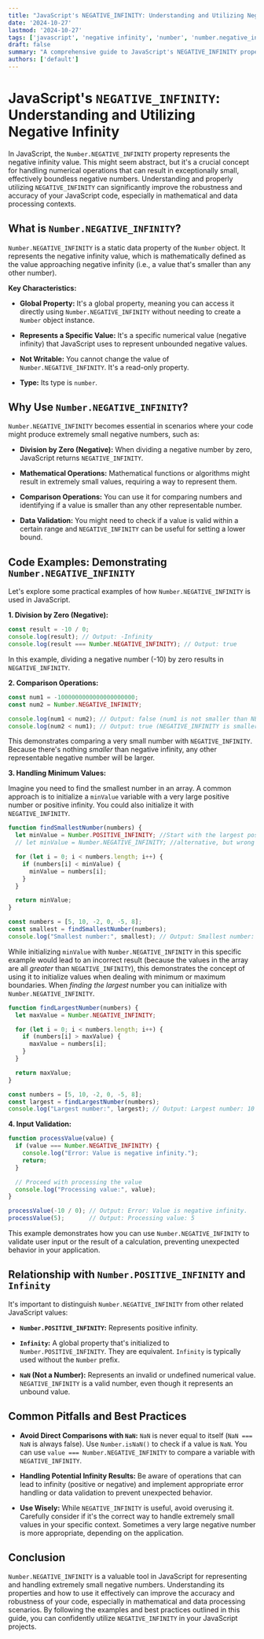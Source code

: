 ```yaml
---
title: "JavaScript's NEGATIVE_INFINITY: Understanding and Utilizing Negative Infinity"
date: '2024-10-27'
lastmod: '2024-10-27'
tags: ['javascript', 'negative infinity', 'number', 'number.negative_infinity', 'coding', 'web development', 'js']
draft: false
summary: "A comprehensive guide to JavaScript's NEGATIVE_INFINITY property. Learn what it represents, how it's used, and practical examples for handling negative infinity in your JavaScript code."
authors: ['default']
---
```


# JavaScript's `NEGATIVE_INFINITY`: Understanding and Utilizing Negative Infinity

In JavaScript, the `Number.NEGATIVE_INFINITY` property represents the negative infinity value. This might seem abstract, but it's a crucial concept for handling numerical operations that can result in exceptionally small, effectively boundless negative numbers. Understanding and properly utilizing `NEGATIVE_INFINITY` can significantly improve the robustness and accuracy of your JavaScript code, especially in mathematical and data processing contexts.

## What is `Number.NEGATIVE_INFINITY`?

`Number.NEGATIVE_INFINITY` is a static data property of the `Number` object. It represents the negative infinity value, which is mathematically defined as the value approaching negative infinity (i.e., a value that's smaller than any other number).

**Key Characteristics:**

*   **Global Property:** It's a global property, meaning you can access it directly using `Number.NEGATIVE_INFINITY` without needing to create a `Number` object instance.

*   **Represents a Specific Value:**  It's a specific numerical value (negative infinity) that JavaScript uses to represent unbounded negative values.

*   **Not Writable:** You cannot change the value of `Number.NEGATIVE_INFINITY`.  It's a read-only property.

*   **Type:** Its type is `number`.

## Why Use `Number.NEGATIVE_INFINITY`?

`Number.NEGATIVE_INFINITY` becomes essential in scenarios where your code might produce extremely small negative numbers, such as:

*   **Division by Zero (Negative):** When dividing a negative number by zero, JavaScript returns `NEGATIVE_INFINITY`.

*   **Mathematical Operations:**  Mathematical functions or algorithms might result in extremely small values, requiring a way to represent them.

*   **Comparison Operations:** You can use it for comparing numbers and identifying if a value is smaller than any other representable number.

*   **Data Validation:** You might need to check if a value is valid within a certain range and `NEGATIVE_INFINITY` can be useful for setting a lower bound.

## Code Examples: Demonstrating `Number.NEGATIVE_INFINITY`

Let's explore some practical examples of how `Number.NEGATIVE_INFINITY` is used in JavaScript.

**1. Division by Zero (Negative):**

```javascript
const result = -10 / 0;
console.log(result); // Output: -Infinity
console.log(result === Number.NEGATIVE_INFINITY); // Output: true
```

In this example, dividing a negative number (-10) by zero results in `NEGATIVE_INFINITY`.

**2. Comparison Operations:**

```javascript
const num1 = -1000000000000000000000;
const num2 = Number.NEGATIVE_INFINITY;

console.log(num1 < num2); // Output: false (num1 is not smaller than NEGATIVE_INFINITY)
console.log(num2 < num1); // Output: true (NEGATIVE_INFINITY is smaller than num1)
```

This demonstrates comparing a very small number with `NEGATIVE_INFINITY`.  Because there's nothing *smaller* than negative infinity, any other representable negative number will be larger.

**3. Handling Minimum Values:**

Imagine you need to find the smallest number in an array.  A common approach is to initialize a `minValue` variable with a very large positive number or positive infinity.  You could also initialize it with `NEGATIVE_INFINITY`.

```javascript
function findSmallestNumber(numbers) {
  let minValue = Number.POSITIVE_INFINITY; //Start with the largest possible value
  // let minValue = Number.NEGATIVE_INFINITY; //alternative, but wrong for this case

  for (let i = 0; i < numbers.length; i++) {
    if (numbers[i] < minValue) {
      minValue = numbers[i];
    }
  }

  return minValue;
}

const numbers = [5, 10, -2, 0, -5, 8];
const smallest = findSmallestNumber(numbers);
console.log("Smallest number:", smallest); // Output: Smallest number: -5

```

While initializing `minValue` with `Number.NEGATIVE_INFINITY` in this specific example would lead to an incorrect result (because the values in the array are all *greater* than `NEGATIVE_INFINITY`), this demonstrates the concept of using it to initialize values when dealing with minimum or maximum boundaries.  When *finding the largest* number you can initialize with `Number.NEGATIVE_INFINITY`.

```javascript
function findLargestNumber(numbers) {
  let maxValue = Number.NEGATIVE_INFINITY;

  for (let i = 0; i < numbers.length; i++) {
    if (numbers[i] > maxValue) {
      maxValue = numbers[i];
    }
  }

  return maxValue;
}

const numbers = [5, 10, -2, 0, -5, 8];
const largest = findLargestNumber(numbers);
console.log("Largest number:", largest); // Output: Largest number: 10
```

**4. Input Validation:**

```javascript
function processValue(value) {
  if (value === Number.NEGATIVE_INFINITY) {
    console.log("Error: Value is negative infinity.");
    return;
  }

  // Proceed with processing the value
  console.log("Processing value:", value);
}

processValue(-10 / 0); // Output: Error: Value is negative infinity.
processValue(5);       // Output: Processing value: 5
```

This example demonstrates how you can use `Number.NEGATIVE_INFINITY` to validate user input or the result of a calculation, preventing unexpected behavior in your application.

## Relationship with `Number.POSITIVE_INFINITY` and `Infinity`

It's important to distinguish `Number.NEGATIVE_INFINITY` from other related JavaScript values:

*   **`Number.POSITIVE_INFINITY`:** Represents positive infinity.

*   **`Infinity`:**  A global property that's initialized to `Number.POSITIVE_INFINITY`.  They are equivalent.  `Infinity` is typically used without the `Number` prefix.

*   **`NaN` (Not a Number):** Represents an invalid or undefined numerical value.  `NEGATIVE_INFINITY` is a valid number, even though it represents an unbound value.

## Common Pitfalls and Best Practices

*   **Avoid Direct Comparisons with `NaN`:**  `NaN` is never equal to itself (`NaN === NaN` is always false). Use `Number.isNaN()` to check if a value is `NaN`.  You can use `value === Number.NEGATIVE_INFINITY` to compare a variable with `NEGATIVE_INFINITY`.

*   **Handling Potential Infinity Results:**  Be aware of operations that can lead to infinity (positive or negative) and implement appropriate error handling or data validation to prevent unexpected behavior.

*   **Use Wisely:** While `NEGATIVE_INFINITY` is useful, avoid overusing it.  Carefully consider if it's the correct way to handle extremely small values in your specific context.  Sometimes a very large negative number is more appropriate, depending on the application.

## Conclusion

`Number.NEGATIVE_INFINITY` is a valuable tool in JavaScript for representing and handling extremely small negative numbers. Understanding its properties and how to use it effectively can improve the accuracy and robustness of your code, especially in mathematical and data processing scenarios. By following the examples and best practices outlined in this guide, you can confidently utilize `NEGATIVE_INFINITY` in your JavaScript projects.